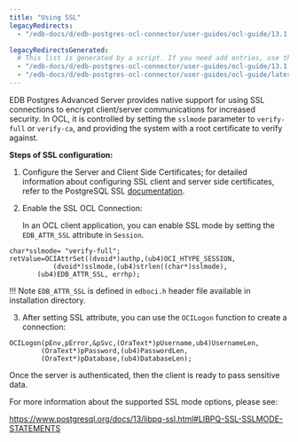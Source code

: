 ```yaml
---
title: "Using SSL"
legacyRedirects:
  - "/edb-docs/d/edb-postgres-ocl-connector/user-guides/ocl-guide/13.1.4.2/security_and_encryption.html"

legacyRedirectsGenerated:
  # This list is generated by a script. If you need add entries, use the `legacyRedirects` key.
  - "/edb-docs/d/edb-postgres-ocl-connector/user-guides/ocl-guide/13.1.4.2/using_ssl.html"
  - "/edb-docs/d/edb-postgres-ocl-connector/user-guides/ocl-guide/latest/using_ssl.html"
---
```


<div id="using_ssl" class="registered_link"></div>

EDB Postgres Advanced Server provides native support for using SSL connections to encrypt client/server communications for increased security. In OCL, it is controlled by setting the `sslmode` parameter to `verify-full` or `verify-ca`, and providing the system with a root certificate to verify against.

**Steps of SSL configuration:**

1.  Configure the Server and Client Side Certificates; for detailed information about configuring SSL client and server side certificates, refer to the PostgreSQL SSL [documentation](https://www.postgresql.org/docs/12/libpq-ssl.html).

2.  Enable the SSL OCL Connection:

    In an OCL client application, you can enable SSL mode by setting the `EDB_ATTR_SSL` attribute in `Session`.

```text
char*sslmode= "verify-full";
retValue=OCIAttrSet((dvoid*)authp,(ub4)OCI_HTYPE_SESSION,
           (dvoid*)sslmode,(ub4)strlen((char*)sslmode),
       (ub4)EDB_ATTR_SSL, errhp);
```

!!! Note
    `EDB_ATTR_SSL` is defined in `edboci.h` header file available in installation directory.

3.  After setting SSL attribute, you can use the `OCILogon` function to create a connection:

```text
OCILogon(pEnv,pError,&pSvc,(OraText*)pUsername,ub4)UsernameLen,
        (OraText*)pPassword,(ub4)PasswordLen,
        (OraText*)pDatabase,(ub4)DatabaseLen);
```

Once the server is authenticated, then the client is ready to pass sensitive data.

For more information about the supported SSL mode options, please see:

<https://www.postgresql.org/docs/13/libpq-ssl.html#LIBPQ-SSL-SSLMODE-STATEMENTS>
